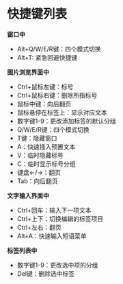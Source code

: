 # 快捷键列表

**窗口中**

* Alt+Q/W/E/R键：四个模式切换
* Alt+T: 紧急回避快捷键

**图片浏览界面中**

* Ctrl+鼠标左键：标号
* Ctrl+鼠标右键：删除所指标号
* 鼠标中键：向后翻页
* 鼠标悬停在标签上：显示对应文本
* 数字键1-9：更改添加标签的默认分组
* Q/W/E/R键：四个模式切换
* T键：隐藏窗口
* A：快速插入预置文本
* V：临时隐藏标号
* C：临时显示标号分组
* 键盘←/→：翻页
* Tab：向后翻页

**文字输入界面中**

* Ctrl+回车：输入下一项文本
* Ctrl+上下：切换编辑的标签项目
* Ctrl+左右：翻页
* Alt+A：快速输入短语菜单

**标签列表中**

* 数字键1-9：更改选中项的分组
* Del键：删除选中标签

